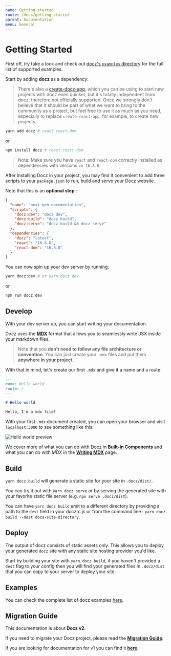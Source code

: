 ```yaml
---
name: Getting started
route: /docs/getting-started
parent: Documentation
menu: General
---
```


# Getting Started

First off, try take a look and check out [docz's `examples` directory](https://github.com/doczjs/docz/tree/master/examples) for the full list of supported examples.

Start by adding **docz** as a dependency:

> There's also a [create-docz-app](https://www.npmjs.com/package/create-docz-app), which you can be using to start new projects with docz even quicker, but it's totally independent from docz, therefore not officially supported. Once we strongly don't believe that it should be part of what we want to bring to the community as a project, but feel free to use it as much as you need, especially to replace `create-react-app`, for example, to create new projects.

```sh
yarn add docz # react react-dom
```
or
```sh
npm install docz # react react-dom
```

> Note: Make sure you have `react` and `react-dom` correctly installed as dependencies with versions `>= 16.8.0`.

After installing Docz in your project, you may find it convenient to add three scripts to your `package.json` to run, build and serve your Docz website.

Note that this is an **optional step** :

```json
{
  "name": "next-gen-documentation",
  "scripts": {
    "docz:dev": "docz dev",
    "docz:build": "docz build",
    "docz:serve": "docz build && docz serve"
  },
  "dependencies": {
    "docz": "latest",
    "react": "16.8.0",
    "react-dom": "16.8.0"
  }
}
```

You can now spin up your dev server by running:

```bash
yarn docz:dev # or yarn docz dev
```
or
```bash
npm run docz:dev
```

## Develop

With your dev server up, you can start writing your documentation. 

Docz uses the [**MDX**](https://mdxjs.com/) format that allows you to seamlessly write JSX inside your markdown files.

> Note that you **don't need to follow any file architecture or convention**. 
> You can just create your `.mdx` files and put them **anywhere in your project**.

With that in mind, let's create our first `.mdx` and give it a name and a route:

```markdown
---
name: Hello world
route: /
---

# Hello world

Hello, I'm a mdx file!
```

With your first `.mdx` document created, you can open your browser and visit `localhost:3000` to see something like this:

![Hello world preview](https://cdn-std.dprcdn.net/files/acc_649651/Y825GV)

We cover more of what you can do with Docz in [**Built-in Components**](/docs/built-in-components) and what you can do with _MDX_ in the [**Writing MDX**](/docs/writing-mdx) page.

## Build 

`yarn docz build` will generate a static site for your site in `.docz/dist/`.

You can try it out with `yarn docz serve` or by serving the generated site with your favorite static file server (e.g. `npx serve .docz/dist`). 

You can have `yarn docz build` emit to a different directory by providing a path to the `dest` field in your doczrc.js or from the command line : `yarn docz build --dest docs-site-directory`. 

## Deploy

The output of docz consists of static assets only. This allows you to deploy your generated `docz` site with any static site hosting provider you'd like. 

Start by building your site with `yarn docz build`, if you haven't provided a `dest` flag to your config then you will find your generated files in `.docz/dist` that you can copy to your server to deploy your site.

## Examples

You can check the complete list of docz examples [here](https://github.com/doczjs/docz/tree/master/examples).


## Migration Guide

This documentation is about **Docz v2**.

If you need to migrate your Docz project, please read the [**Migration Guide**](/docs/migration-guide).

If you are looking for documentation for v1 you can find it [**here**](https://docz-v1.surge.sh/).


